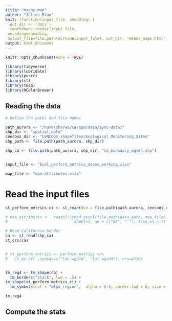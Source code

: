 ```yaml
---
title: "means-map"
author: "Julien Brun"
knit: (function(input_file, encoding) {
  out_dir <- 'docs';
  rmarkdown::render(input_file,
 encoding=encoding,
 output_file=file.path(dirname(input_file), out_dir, 'means_maps.html'))})
output: html_document
---
```


```r
knitr::opts_chunk$set(echo = TRUE)
```

```r
library(tidyverse)
library(lubridate)
library(purrr)
library(sf)
library(tmap)
library(RColorBrewer)
```

## Reading the data

```r

# Define the paths and file names

path_aurora <- "/home/shares/ca-mpa/data/sync-data/"
shp_dir <- "spatial_data"
cencoos_dir <- "CeNCOOS_shapefiles/Ecological_Monitoring_Sites"
shp_path <- file.path(path_aurora, shp_dir)

shp_ca <- file.path(path_aurora, shp_dir, "ca_boundary_wgs84.shp")


input_file <- "Ecol_perform_metrics_means_working.xlsx" 

map_file <- "mpa-attributes.xlsx"


```


# Read the input files


```r

st_perform_metrics_ci <- st_read(dsn = file.path(path_aurora, cencoos_dir, "sampling_sites_4regions.geojson"))

# map_attributes <-  readxl::read_excel(file.path(data_path, map_file), 
#                             sheet=1, na = c("NA", "."), trim_ws = T)

# Read California border
ca <- st_read(shp_ca)
st_crs(ca)


# st_perform_metrics <- perform_metrics %>% 
#   st_as_sf(.,coords=c("lon_wgs84", "lat_wgs84"), crs=4326)



```


```r
tm_reg4 <- tm_shape(ca) + 
  tm_borders("black", lwd = .5) +
tm_shape(st_perform_metrics_ci) + 
  tm_symbols(col = "mlpa_region",  alpha = 0.8, border.lwd = 0, size = .2, title.col = "Main Regions")

tm_reg4

```
## Compute the stats

